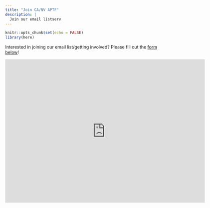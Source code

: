 ```yaml
---
title: "Join CA/NV APTF"
description: |
  Join our email listserv
---
```


```r
knitr::opts_chunk$set(echo = FALSE)
library(here)
```

Interested in joining our email list/getting involved? Please fill out the [form below](https://forms.gle/k62iX5fu7vwWVFSc9)!


<iframe src="https://docs.google.com/forms/d/e/1FAIpQLSdqv45AEcruOHHm9gzccACszY0mnByM0nNzGqkWNpnI7ItxnA/viewform?embedded=true" width="640" height="459" frameborder="0" marginheight="0" marginwidth="0">Loading…</iframe>
